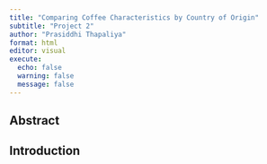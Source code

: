 ```yaml
---
title: "Comparing Coffee Characteristics by Country of Origin"
subtitle: "Project 2"
author: "Prasiddhi Thapaliya"
format: html
editor: visual
execute:
  echo: false
  warning: false
  message: false
---
```


## Abstract

## Introduction
